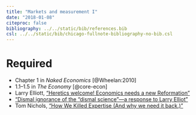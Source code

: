 ```yaml
---
title: "Markets and measurement I"
date: "2018-01-08"
citeproc: false
bibliography: ../../static/bib/references.bib
csl: ../../static/bib/chicago-fullnote-bibliography-no-bib.csl
---
```


# Required

- <i class="fa fa-book" aria-hidden="true"></i> Chapter 1 in *Naked Economics* [@Wheelan:2010]
- <i class="fa fa-book" aria-hidden="true"></i> 1.1–1.5 in *The Economy* [@core-econ]
- <i class="fa fa-external-link" aria-hidden="true"></i> Larry Elliott, ["Heretics welcome! Economics needs a new Reformation"](https://www.theguardian.com/business/2017/dec/17/heretics-welcome-economics-needs-a-new-reformation)
- <i class="fa fa-external-link" aria-hidden="true"></i> ["Dismal ignorance of the “dismal science”—a response to Larry Elliot"](https://www.prospectmagazine.co.uk/economics-and-finance/dismal-ignorance-of-the-dismal-science-a-response-to-larry-elliot)
- <i class="fa fa-external-link" aria-hidden="true"></i> Tom Nichols, ["How We Killed Expertise (And why we need it back.)"](https://www.politico.com/magazine/story/2017/09/05/how-we-killed-expertise-215531)
